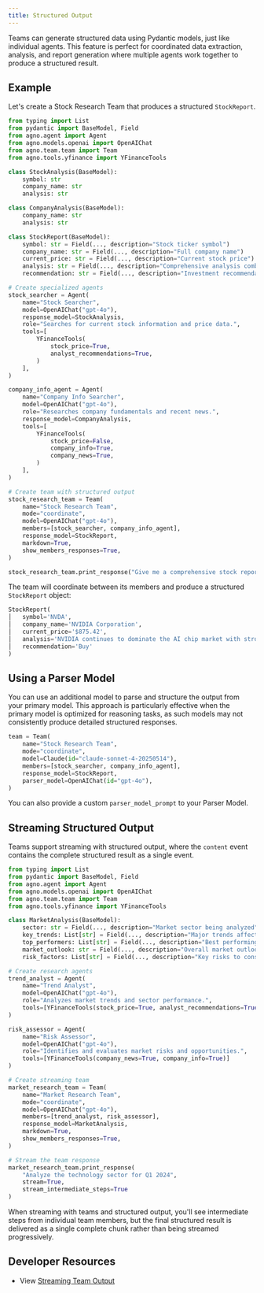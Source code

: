 ```yaml
---
title: Structured Output
---
```


Teams can generate structured data using Pydantic models, just like individual agents. This feature is perfect for coordinated data extraction, analysis, and report generation where multiple agents work together to produce a structured result.

## Example

Let's create a Stock Research Team that produces a structured `StockReport`.

```python stock_team.py
from typing import List
from pydantic import BaseModel, Field
from agno.agent import Agent
from agno.models.openai import OpenAIChat
from agno.team.team import Team
from agno.tools.yfinance import YFinanceTools

class StockAnalysis(BaseModel):
    symbol: str
    company_name: str
    analysis: str

class CompanyAnalysis(BaseModel):
    company_name: str
    analysis: str

class StockReport(BaseModel):
    symbol: str = Field(..., description="Stock ticker symbol")
    company_name: str = Field(..., description="Full company name")
    current_price: str = Field(..., description="Current stock price")
    analysis: str = Field(..., description="Comprehensive analysis combining multiple perspectives")
    recommendation: str = Field(..., description="Investment recommendation: Buy, Hold, or Sell")

# Create specialized agents
stock_searcher = Agent(
    name="Stock Searcher",
    model=OpenAIChat("gpt-4o"),
    response_model=StockAnalysis,
    role="Searches for current stock information and price data.",
    tools=[
        YFinanceTools(
            stock_price=True,
            analyst_recommendations=True,
        )
    ],
)

company_info_agent = Agent(
    name="Company Info Searcher", 
    model=OpenAIChat("gpt-4o"),
    role="Researches company fundamentals and recent news.",
    response_model=CompanyAnalysis,
    tools=[
        YFinanceTools(
            stock_price=False,
            company_info=True,
            company_news=True,
        )
    ],
)

# Create team with structured output
stock_research_team = Team(
    name="Stock Research Team",
    mode="coordinate",
    model=OpenAIChat("gpt-4o"),
    members=[stock_searcher, company_info_agent],
    response_model=StockReport,
    markdown=True,
    show_members_responses=True,
)

stock_research_team.print_response("Give me a comprehensive stock report for NVDA")
```

The team will coordinate between its members and produce a structured `StockReport` object:

```python
StockReport(
│   symbol='NVDA',
│   company_name='NVIDIA Corporation',
│   current_price='$875.42',
│   analysis='NVIDIA continues to dominate the AI chip market with strong demand for its H100 and upcoming H200 GPUs. The company has shown exceptional growth in data center revenue, driven by enterprise AI adoption and cloud provider expansion. Recent partnerships with major tech companies strengthen its market position, though competition from AMD and Intel is intensifying.',
│   recommendation='Buy'
)
```

## Using a Parser Model

You can use an additional model to parse and structure the output from your primary model. This approach is particularly effective when the primary model is optimized for reasoning tasks, as such models may not consistently produce detailed structured responses.

```python
team = Team(
    name="Stock Research Team",
    mode="coordinate",
    model=Claude(id="claude-sonnet-4-20250514"),
    members=[stock_searcher, company_info_agent],
    response_model=StockReport,
    parser_model=OpenAIChat(id="gpt-4o"),
)
```

You can also provide a custom `parser_model_prompt` to your Parser Model.

## Streaming Structured Output

Teams support streaming with structured output, where the `content` event contains the complete structured result as a single event.

```python streaming_team.py
from typing import List
from pydantic import BaseModel, Field
from agno.agent import Agent
from agno.models.openai import OpenAIChat
from agno.team.team import Team
from agno.tools.yfinance import YFinanceTools

class MarketAnalysis(BaseModel):
    sector: str = Field(..., description="Market sector being analyzed")
    key_trends: List[str] = Field(..., description="Major trends affecting the sector")
    top_performers: List[str] = Field(..., description="Best performing stocks in the sector")
    market_outlook: str = Field(..., description="Overall market outlook and predictions")
    risk_factors: List[str] = Field(..., description="Key risks to consider")

# Create research agents
trend_analyst = Agent(
    name="Trend Analyst",
    model=OpenAIChat("gpt-4o"),
    role="Analyzes market trends and sector performance.",
    tools=[YFinanceTools(stock_price=True, analyst_recommendations=True)]
)

risk_assessor = Agent(
    name="Risk Assessor", 
    model=OpenAIChat("gpt-4o"),
    role="Identifies and evaluates market risks and opportunities.",
    tools=[YFinanceTools(company_news=True, company_info=True)]
)

# Create streaming team
market_research_team = Team(
    name="Market Research Team",
    mode="coordinate", 
    model=OpenAIChat("gpt-4o"),
    members=[trend_analyst, risk_assessor],
    response_model=MarketAnalysis,
    markdown=True,
    show_members_responses=True,
)

# Stream the team response
market_research_team.print_response(
    "Analyze the technology sector for Q1 2024", 
    stream=True, 
    stream_intermediate_steps=True
)
```

<Note>
When streaming with teams and structured output, you'll see intermediate steps from individual team members, but the final structured result is delivered as a single complete chunk rather than being streamed progressively.
</Note>


## Developer Resources
- View [Streaming Team Output](https://github.com/agno-agi/agno/blob/main/cookbook/teams/structured_output_streaming.py)